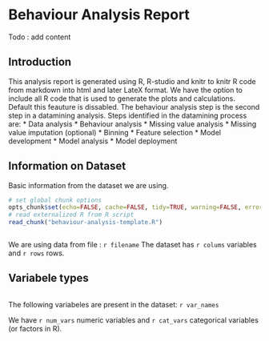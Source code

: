 Behaviour Analysis Report
========================================================

Todo : add content

Introduction
------------------------
This analysis report is generated using R, R-studio and knitr to knitr R code from markdown into html and later LateX format. We have the option to include all R code that is used to generate the plots and calculations. Default this feauture is dissabled.
The behaviour analysis step is the second step in a datamining analysis.
Steps identified in the datamining process are: 
* Data analysis 
* Behaviour analysis 
* Missing value analysis 
* Missing value imputation (optional) 
* Binning 
* Feature selection 
* Model development 
* Model analysis 
* Model deployment

Information on Dataset 
------------------------------------
Basic information from the dataset we are using.

```r
# set global chunk options 
opts_chunk$set(echo=FALSE, cache=FALSE, tidy=TRUE, warning=FALSE, error=TRUE)
# read externalized R from R script
read_chunk("behaviour-analysis-template.R")
```


```r

```
We are using data from file : `r filename`
The dataset has `r colums` variables and `r rows` rows.

Variabele types
-----------------------------
```r

```
The following variabeles are present in the dataset:
`r var_names` 

We have `r num_vars` numeric variables and `r cat_vars` categorical variables (or factors in R).

